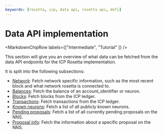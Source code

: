 ```yaml
---
keywords: [rosetta, icp, data api, rosetta api, defi]
---
```



# Data API implementation

<MarkdownChipRow labels={["Intermediate", "Tutorial"  ]} />

This section will give you an overview of what data can be fetched from the data API endpoints for the ICP Rosetta implementation. 

It is split into the following subsections:

- [Network](/docs/developer-docs/defi/rosetta/icp_rosetta/data_api/network.mdx): Fetch network specific information, such as the most recent block and what network rosetta is connected to. 
- [Balances](/docs/developer-docs/defi/rosetta/icp_rosetta/data_api/balances.mdx): Fetch the balance of an account_identifier or neuron.
- [Blocks](/docs/developer-docs/defi/rosetta/icp_rosetta/data_api/blocks.mdx): Fetch blocks from the ICP ledger. 
- [Transactions](/docs/developer-docs/defi/rosetta/icp_rosetta/data_api/transactions.mdx): Fetch transactions from the ICP ledger.
- [Known neurons](/docs/developer-docs/defi/rosetta/icp_rosetta/data_api/list_known_neurons.mdx): Fetch a list of all publicly known neurons. 
- [Pending proposals](/docs/developer-docs/defi/rosetta/icp_rosetta/data_api/get_pending_proposals.mdx): Fetch a list of all currently pending proposals on the NNS.
- [Proposal info](/docs/developer-docs/defi/rosetta/icp_rosetta/data_api/get_proposal_info.mdx): Fetch the information about a specific proposal on the NNS. 
